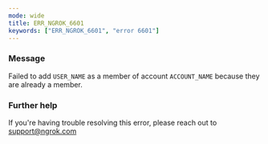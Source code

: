 ```yaml
---
mode: wide
title: ERR_NGROK_6601
keywords: ["ERR_NGROK_6601", "error 6601"]
---
```


### Message

Failed to add `USER_NAME` as a member of account `ACCOUNT_NAME` because they are already a member.

### Further help

If you're having trouble resolving this error, please reach out to [support@ngrok.com](mailto:support@ngrok.com?subject=Help%20with%20ERR_NGROK_6601)

